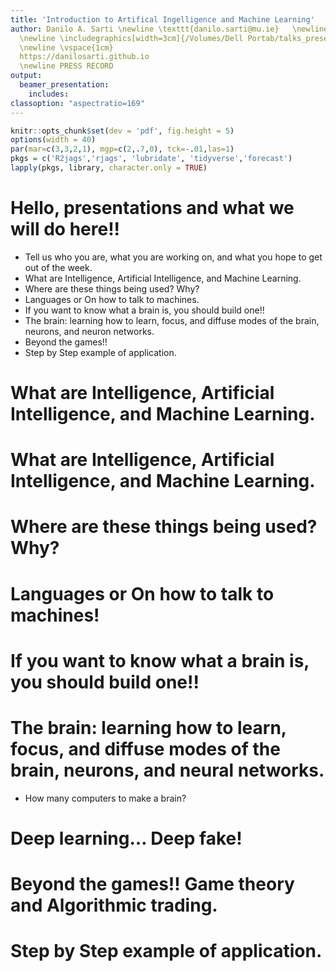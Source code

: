 ```yaml
---
title: 'Introduction to Artifical Ingelligence and Machine Learning'
author: Danilo A. Sarti \newline \texttt{danilo.sarti@mu.ie}   \newline \vspace{1cm}
  \newline \includegraphics[width=3cm]{/Volumes/Dell Portab/talks_presentations/maynooth_uni_logo.jpg}
  \newline \vspace{1cm}
  https://danilosarti.github.io
  \newline PRESS RECORD 
output:
  beamer_presentation:
    includes:
classoption: "aspectratio=169"
---
```

```r
knitr::opts_chunk$set(dev = 'pdf', fig.height = 5)
options(width = 40)
par(mar=c(3,3,2,1), mgp=c(2,.7,0), tck=-.01,las=1)
pkgs = c('R2jags','rjags', 'lubridate', 'tidyverse','forecast')
lapply(pkgs, library, character.only = TRUE)
```

# Hello, presentations and what we will do here!!

- Tell us who you are, what you are working on, and what you hope to get out of the week. 
- What are Intelligence, Artificial Intelligence, and Machine Learning. 
- Where are these things being used? Why? 
- Languages or On how to talk to machines. 
- If you want to know what a brain is, you should build one!! 
- The brain: learning how to learn, focus, and diffuse modes of the brain, neurons, and neuron networks.
- Beyond the games!! 
- Step by Step example of application. 

# What are Intelligence, Artificial Intelligence, and Machine Learning. 

\begin{columns}
\begin{column}{0.48\textwidth}
\begin{figure}
\includegraphics[width=6cm]{/Volumes/Dell Portab/talks_presentations/maynooth_mach_imgs/inf_knw.png}
\caption{}{Intelligence: convert information into knowledge. Source: https://thoughtcatalog.com}
\end{figure}
\end{column}
\begin{column}{0.48\textwidth}


\begin{figure}
\includegraphics[width=6cm]{/Volumes/Dell Portab/talks_presentations/maynooth_mach_imgs/art_inte.png}
\caption{}{Artificial Intelligence. Source: https://www.teachingtimes.com}
\end{figure}

\end{column}
\end{columns}

# What are Intelligence, Artificial Intelligence, and Machine Learning. 

\begin{figure}
\includegraphics[width=10cm]{/Volumes/Dell Portab/talks_presentations/maynooth_mach_imgs/machine2.png}
\caption{}{Machine Learning. Source: https://www.teachingtimes.com}
\end{figure}




# Where are these things being used? Why? 

#  Languages or On how to talk to machines! 

# If you want to know what a brain is, you should build one!! 

# The brain: learning how to learn, focus, and diffuse modes of the brain, neurons, and neural networks.

- How many computers to make a brain?

# Deep learning... Deep fake!  


# Beyond the games!! Game theory and Algorithmic trading. 

# Step by Step example of application. 

